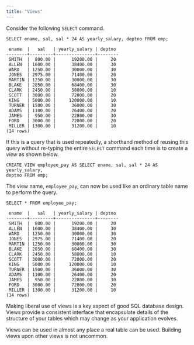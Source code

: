 ```yaml
---
title: "Views"
---
```


Consider the following `SELECT` command.

``` text
SELECT ename, sal, sal * 24 AS yearly_salary, deptno FROM emp;

 ename  |   sal   | yearly_salary | deptno
--------+---------+---------------+--------
 SMITH  |  800.00 |      19200.00 |     20
 ALLEN  | 1600.00 |      38400.00 |     30
 WARD   | 1250.00 |      30000.00 |     30
 JONES  | 2975.00 |      71400.00 |     20
 MARTIN | 1250.00 |      30000.00 |     30
 BLAKE  | 2850.00 |      68400.00 |     30
 CLARK  | 2450.00 |      58800.00 |     10
 SCOTT  | 3000.00 |      72000.00 |     20
 KING   | 5000.00 |     120000.00 |     10
 TURNER | 1500.00 |      36000.00 |     30
 ADAMS  | 1100.00 |      26400.00 |     20
 JAMES  |  950.00 |      22800.00 |     30
 FORD   | 3000.00 |      72000.00 |     20
 MILLER | 1300.00 |      31200.00 |     10
(14 rows)
```

If this is a query that is used repeatedly, a shorthand method of reusing this query without re-typing the entire `SELECT` command each time is to create a *view* as shown below.

``` text
CREATE VIEW employee_pay AS SELECT ename, sal, sal * 24 AS yearly_salary,
deptno FROM emp;
```

The view name, `employee_pay`, can now be used like an ordinary table name to perform the query.

``` text
SELECT * FROM employee_pay;

 ename  |   sal   | yearly_salary | deptno
--------+---------+---------------+--------
 SMITH  |  800.00 |      19200.00 |     20
 ALLEN  | 1600.00 |      38400.00 |     30
 WARD   | 1250.00 |      30000.00 |     30
 JONES  | 2975.00 |      71400.00 |     20
 MARTIN | 1250.00 |      30000.00 |     30
 BLAKE  | 2850.00 |      68400.00 |     30
 CLARK  | 2450.00 |      58800.00 |     10
 SCOTT  | 3000.00 |      72000.00 |     20
 KING   | 5000.00 |     120000.00 |     10
 TURNER | 1500.00 |      36000.00 |     30
 ADAMS  | 1100.00 |      26400.00 |     20
 JAMES  |  950.00 |      22800.00 |     30
 FORD   | 3000.00 |      72000.00 |     20
 MILLER | 1300.00 |      31200.00 |     10
(14 rows)
```

Making liberal use of views is a key aspect of good SQL database design. Views provide a consistent interface that encapsulate details of the structure of your tables which may change as your application evolves.

Views can be used in almost any place a real table can be used. Building views upon other views is not uncommon.
